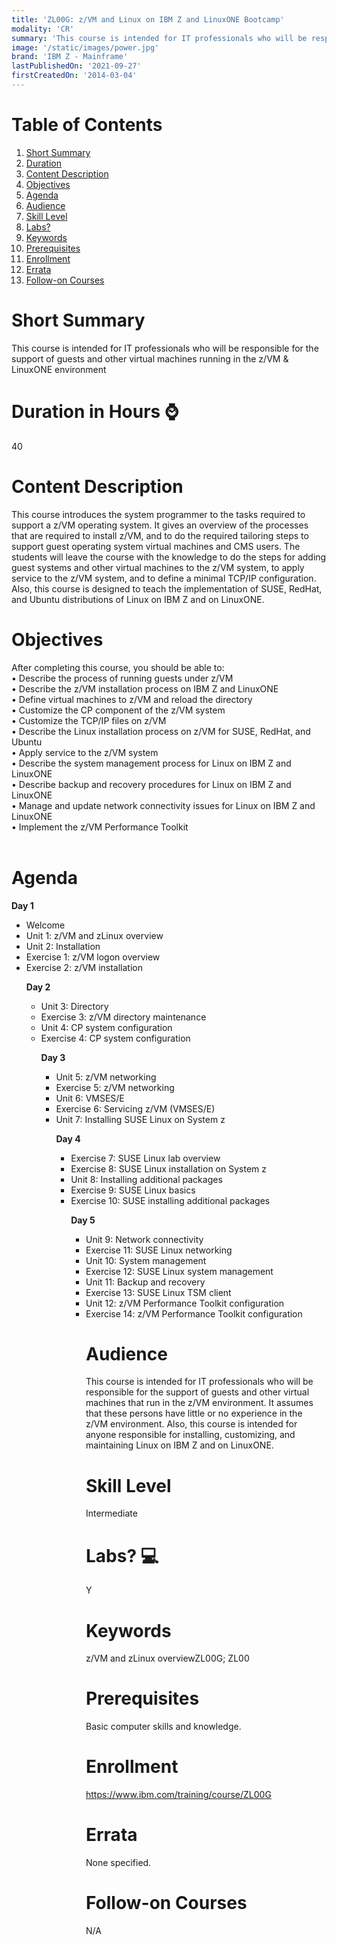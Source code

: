 ```yaml
---
title: 'ZL00G: z/VM and Linux on IBM Z and LinuxONE Bootcamp'
modality: 'CR'
summary: 'This course is intended for IT professionals who will be responsible for the support of guests and other virtual machines running in the z/VM & LinuxONE environment '
image: '/static/images/power.jpg'
brand: 'IBM Z - Mainframe'
lastPublishedOn: '2021-09-27'
firstCreatedOn: '2014-03-04'
---
```

# Table of Contents
1.  [Short Summary](#short-summary)
2.  [Duration](#duration-in-hours-)
3.  [Content Description](#content-description)
4.  [Objectives](#objectives)
5.  [Agenda](#agenda)
6.  [Audience](#audience)
7.  [Skill Level](#skill-level)
8.  [Labs?](#labs-)
9.  [Keywords](#keywords)
10. [Prerequisites](#prerequisites)
11. [Enrollment](#enrollment)
12. [Errata](#errata)
13. [Follow-on Courses](#follow-on-courses)

# Short Summary
This course is intended for IT professionals who will be responsible for the support of guests and other virtual machines running in the z/VM & LinuxONE environment 

# Duration in Hours ⌚
40

# Content Description
<p>This course introduces the system programmer to the tasks required to support a z/VM operating system. It gives an overview of the processes that are required to install z/VM, and to do the required tailoring steps to support guest operating system virtual machines and CMS users. The students will leave the course with the knowledge to do the steps for adding guest systems and other virtual machines to the z/VM system, to apply service to the z/VM system, and to define a minimal TCP/IP configuration. Also, this course is designed to teach the implementation of SUSE, RedHat, and Ubuntu distributions of Linux on IBM Z and on LinuxONE.</p>

# Objectives
<p>After completing this course, you should be able to:<br />• Describe the process of running guests under z/VM<br />• Describe the z/VM installation process on IBM Z and LinuxONE<br />• Define virtual machines to z/VM and reload the directory<br />• Customize the CP component of the z/VM system<br />• Customize the TCP/IP files on z/VM<br />• Describe the Linux installation process on z/VM for SUSE, RedHat, and Ubuntu<br />• Apply service to the z/VM system<br />• Describe the system management process for Linux on IBM Z and LinuxONE<br />• Describe backup and recovery procedures for Linux on IBM Z and LinuxONE<br />• Manage and update network connectivity issues for Linux on IBM Z and LinuxONE<br />• Implement the z/VM Performance Toolkit<br />&nbsp;</p>

# Agenda
<p><strong>Day 1</strong></p><ul /><li />Welcome<li />Unit 1: z/VM and zLinux overview<li />Unit 2: Installation<li />Exercise 1: z/VM logon overview<li />Exercise 2: z/VM installation<p><strong>Day 2</strong></p><ul /><li />Unit 3: Directory<li />Exercise 3: z/VM directory maintenance<li />Unit 4: CP system configuration<li />Exercise 4: CP system configuration<p><strong>Day 3</strong></p><ul /><li />Unit 5: z/VM networking<li />Exercise 5: z/VM networking<li />Unit 6: VMSES/E<li />Exercise 6: Servicing z/VM (VMSES/E)<li />Unit 7: Installing SUSE Linux on System z<p><strong>Day 4</strong></p><ul /><li />Exercise 7: SUSE Linux lab overview<li />Exercise 8: SUSE Linux installation on System z<li />Unit 8: Installing additional packages<li />Exercise 9: SUSE Linux basics<li />Exercise 10: SUSE installing additional packages<p><strong>Day 5</strong></p><ul /><li />Unit 9: Network connectivity<li />Exercise 11: SUSE Linux networking<li />Unit 10: System management<li />Exercise 12: SUSE Linux system management<li />Unit 11: Backup and recovery<li />Exercise 13: SUSE Linux TSM client<li />Unit 12: z/VM Performance Toolkit configuration<li />Exercise 14: z/VM Performance Toolkit configuration

# Audience
<p>This course is intended for IT professionals who will be responsible for the support of guests and other virtual machines that run in the z/VM environment. It assumes that these persons have little or no experience in the z/VM environment. Also, this course is intended for anyone responsible for installing, customizing, and maintaining Linux on IBM Z and on LinuxONE.</p>

# Skill Level
Intermediate        

# Labs? 💻
Y

# Keywords
z/VM and zLinux overviewZL00G; ZL00

# Prerequisites
<p>Basic computer skills and knowledge.</p>

# Enrollment
https://www.ibm.com/training/course/ZL00G

# Errata
None specified.

# Follow-on Courses
N/A

